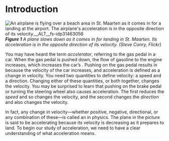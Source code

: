 # Introduction
![An airplane is flying over a beach area in St. Maarten as it comes in for a landing at the airport. The airplane's acceleration is in the opposite direction of its velocity.__ALT__fs-idp31463056](__MEDIA_URL__CNX_HSPhysics_03_00_plane.jpg)
***Figure 1** A plane slows down as it comes in for landing in St. Maarten. Its acceleration is in the opposite direction of its velocity. (Steve Conry, Flickr)*


You may have heard the term *accelerator*, referring to the gas pedal in a car. When the gas pedal is pushed down, the flow of gasoline to the engine increases, which increases the car’s . Pushing on the gas pedal results in  because the velocity of the car increases, and acceleration is defined as a change in velocity. You need two quantities to define velocity: a speed and a direction. Changing either of these quantities, or both together, changes the velocity. You may be surprised to learn that pushing on the brake pedal or turning the steering wheel also causes acceleration. The first reduces the *speed* and so changes the velocity, and the second changes the *direction* and also changes the velocity.

In fact, any change in velocity—whether positive, negative, directional, or any combination of these—is called an  in physics. The plane in the picture is said to be accelerating because its velocity is decreasing as it prepares to land. To begin our study of acceleration, we need to have a clear understanding of what acceleration means.

